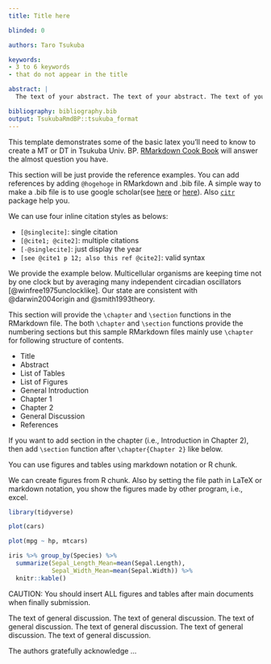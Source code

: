 ```yaml
---
title: Title here

blinded: 0

authors: Taro Tsukuba

keywords:
- 3 to 6 keywords
- that do not appear in the title

abstract: |
  The text of your abstract. The text of your abstract. The text of your abstract. The text of your abstract. The text of your abstract. The text of your abstract. The text of your abstract. 

bibliography: bibliography.bib
output: TsukubaRmdBP::tsukuba_format
---
```


\tableofcontents
\addcontentsline{toc}{chapter}{Contents}
\newpage
\listoftables
\addcontentsline{toc}{chapter}{List of Tables}
\newpage
\listoffigures
\addcontentsline{toc}{chapter}{List of Figures}
\newpage


\chapter*{General Introduction}
\addcontentsline{toc}{chapter}{General Introduction} \parindent=5.3mm

This template demonstrates some of the basic latex you'll need to know to create a MT or DT in Tsukuba Univ. BP.
[RMarkdown Cook Book](https://bookdown.org/yihui/rmarkdown-cookbook/) will answer the almost question you have.

\chapter{Chapter 1 Title}
\label{Chap1}

This section will be just provide the reference examples.
You can add references by adding `@hogehoge` in RMarkdown and .bib file. A simple way to make a .bib file is to use google scholar(see [here](https://digitalmeasures.oregonstate.edu/training/export-bibtex-google-scholar) or [here](http://ajdkbsuvi.blogspot.com/2011/02/google-scholarbibtex.html)). Also [`citr`](https://github.com/crsh/citr) package help you.

We can use four inline citation styles as belows:

- `[@singlecite]`: single citation
- `[@cite1; @cite2]`: multiple citations
- `[-@singlecite]`: just display the year
- `[see @cite1 p 12; also this ref @cite2]`: valid syntax

We provide the example below. 
Multicellular organisms are keeping time not by one clock but by averaging many independent circadian oscillators [@winfree1975unclocklike].
Our state are consistent with @darwin2004origin and @smith1993theory.

\chapter{Chapter 2 Title}
\label{Chap2}

This section will provide the `\chapter` and `\section` functions in the RMarkdown file. 
The both `\chapter` and `\section` functions provide the numbering sections but this sample RMarkdown files mainly use `\chapter` for following structure of contents.

- Title
- Abstract
- List of Tables
- List of Figures
- General Introduction
- Chapter 1
- Chapter 2
- General Discussion
- References

If you want to add section in the chapter (i.e., Introduction in Chapter 2), then add `\section` function after `\chapter{Chapter 2}` like below.

\section{Introduction to include figures and tables}

You can use figures and tables using markdown notation or R chunk.

We can create figures from R chunk. Also by setting the file path in LaTeX or markdown notation, you show the figures made by other program, i.e., excel.

```r
library(tidyverse)
```

\newpage
```r
plot(cars)
```

\newpage
```r
plot(mpg ~ hp, mtcars)
```

\newpage
```r
iris %>% group_by(Species) %>% 
  summarize(Sepal_Length_Mean=mean(Sepal.Length),
            Sepal_Width_Mean=mean(Sepal.Width)) %>% 
  knitr::kable()
```

CAUTION: You should insert ALL figures and tables after main documents when finally submission. 

\chapter*{General Discussion}
\addcontentsline{toc}{chapter}{General Discussion}\parindent=5.3mm
The text of general discussion. The text of general discussion. The text of general discussion. The text of general discussion. The text of general discussion. The text of general discussion. 

\chapter*{Acknowledgement}
The authors gratefully acknowledge ...


\chapter*{References}


